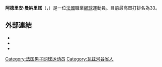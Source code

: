{{noteTA
|1=zh-hans:阿德里昂;zh-hant:阿德里安;
}}
{{Infobox 网球
|姓名=Adrian Mannarino
|照片=Mannarino WM13-016 (9454422248).jpg
|国籍={{FRA}}
|生日={{birth_date_and_age|1988|6|29|mf=y}}
|出生地=[[蘇瓦西蘇蒙特莫朗西|蘇瓦西蘇蒙特莫朗西]]
|居住地=蘇瓦西蘇蒙特莫朗西
|身高=182
|体重=66
|plays= 左手（雙手反手）
|转职业年=2006年
|singlesrecord=
|singlestitles= 0
|highestsinglesranking= No. 33 (2018年10月1日)
|currentsinglesranking= No. 69 (2022年1月17日)
|AustralianOpenresult=  第四輪 ([[2022年澳洲網球公開賽男子單打比賽|2022]])
|FrenchOpenresult= 第二輪 ([[2014年法國網球公開賽男子單打比賽|2014]], [[2016年法國網球公開賽男子單打比賽|2016]])
|Wimbledonresult=第四輪 ([[2013年溫布頓網球錦標賽男子單打比賽|2013]], [[2017年溫布頓網球錦標賽男子單打比賽|2017]])
|USOpenresult=第三輪 ([[2013年美國網球公開賽男子單打比賽|2013]], [[2014年美國網球公開賽男子單打比賽|2014]])
|doublesrecord=
|doublestitles= 0
|highestdoublesranking= No. 362 (2007年11月26日)
|updated = 2013年6月24日
}}
'''阿德里安·曼納里諾'''（{{lang-fr|'''Adrian Mannarino'''}}，{{bd|1988年|6月29日}}）是一位[[法國|法國]]職業[[網球|網球]]運動員。目前最高單打排名為33。

==外部連結==
{{Commonscat|Adrian Mannarino}}
*{{ATP|ME82}}
*{{ITF Profile|id=100066408}}
* {{DavisCupplayerlink|100066408}}

{{France-sport-bio-stub}}
{{Tennis-bio-stub}}

{{Authority control}}
{{DEFAULTSORT:Mannarino, Adrian}}
[[Category:法国男子网球运动员|Category:法国男子网球运动员]]
[[Category:瓦兹河谷省人|Category:瓦兹河谷省人]]